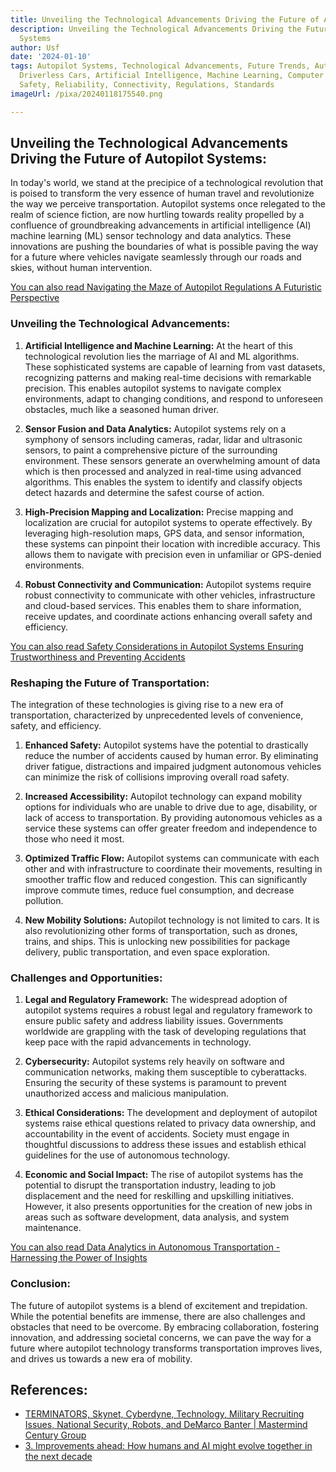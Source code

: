 ```yaml
---
title: Unveiling the Technological Advancements Driving the Future of Autopilot Systems
description: Unveiling the Technological Advancements Driving the Future of Autopilot
  Systems
author: Usf
date: '2024-01-10'
tags: Autopilot Systems, Technological Advancements, Future Trends, Autonomous Vehicles,
  Driverless Cars, Artificial Intelligence, Machine Learning, Computer Vision, Sensors,
  Safety, Reliability, Connectivity, Regulations, Standards
imageUrl: /pixa/20240118175540.png

---
```

## Unveiling the Technological Advancements Driving the Future of Autopilot Systems:

In today's world, we stand at the precipice of  a technological  revolution that is poised to transform  the very essence  of human travel and revolutionize  the way we perceive transportation. Autopilot systems once relegated  to the realm of science fiction, are now hurtling towards  reality propelled by a confluence of groundbreaking advancements in artificial intelligence (AI) machine learning (ML) sensor technology and data analytics. These innovations are pushing the boundaries  of what is possible paving the way for a future where vehicles navigate seamlessly through our roads  and skies, without human intervention.

[You can also read Navigating the Maze of Autopilot Regulations A Futuristic Perspective](Navigating%20the%20Maze%20of%20Autopilot%20Regulations%20A%20Futuristic%20Perspective)


### Unveiling the Technological Advancements:

1. **Artificial Intelligence and Machine Learning:**
    At the heart of  this  technological revolution  lies the marriage of AI and  ML  algorithms. These sophisticated systems are capable of learning from vast datasets, recognizing patterns and making real-time decisions with remarkable  precision. This  enables autopilot systems to navigate complex environments, adapt to changing conditions, and respond  to unforeseen obstacles, much like a seasoned human driver.

2. **Sensor Fusion and Data Analytics:**
   Autopilot systems rely on  a symphony of sensors including cameras, radar, lidar and  ultrasonic sensors, to paint a comprehensive picture of the  surrounding environment. These sensors generate  an overwhelming amount of data which  is then processed and analyzed in real-time using  advanced algorithms. This  enables the system to identify and  classify objects detect hazards and determine the safest course of action.

3. **High-Precision Mapping and  Localization:**
   Precise mapping and localization  are crucial for autopilot systems to operate  effectively. By leveraging high-resolution maps, GPS data,  and sensor information, these systems can pinpoint  their location with incredible accuracy. This allows them to navigate with precision even in unfamiliar or GPS-denied environments.

4. **Robust Connectivity and Communication:**
   Autopilot systems require  robust  connectivity to communicate  with other vehicles, infrastructure and  cloud-based services. This enables them to share information, receive updates, and coordinate actions enhancing overall safety and  efficiency.

[You can also  read Safety Considerations in Autopilot Systems Ensuring Trustworthiness and Preventing Accidents](Safety%20Considerations%20in%20Autopilot%20Systems%20Ensuring%20Trustworthiness%20and%20Preventing%20Accidents)


### Reshaping the  Future of Transportation:

The integration of  these technologies is giving  rise to a new era of transportation, characterized by unprecedented levels of convenience, safety, and efficiency.

1. **Enhanced Safety:**
   Autopilot systems have the potential to  drastically reduce the number  of  accidents caused by human error. By eliminating driver fatigue, distractions and impaired judgment autonomous vehicles can minimize the risk of collisions improving overall road safety.

2. **Increased Accessibility:**
    Autopilot technology can expand mobility options for individuals who are unable to drive due to  age, disability, or lack of access to transportation. By providing autonomous vehicles as a service these systems can offer greater freedom and  independence to those who need it most.

3.  **Optimized Traffic Flow:**
   Autopilot systems can communicate  with each other and  with infrastructure to coordinate their movements, resulting in smoother traffic  flow and reduced congestion. This can significantly improve commute times, reduce fuel consumption, and decrease pollution.

4. **New Mobility Solutions:**
   Autopilot technology is not limited to cars.  It  is also revolutionizing  other forms of transportation, such  as drones, trains, and ships. This is unlocking new possibilities for package  delivery,  public transportation, and even space exploration.

### Challenges and Opportunities:

1. **Legal and Regulatory Framework:**
   The widespread adoption of autopilot systems requires a robust legal  and regulatory framework to ensure public safety and address liability  issues. Governments worldwide are grappling with the task of developing regulations  that keep pace with the rapid advancements in  technology.

2. **Cybersecurity:**
    Autopilot systems rely heavily on software and communication networks, making them susceptible to cyberattacks. Ensuring the  security of these systems is paramount to prevent  unauthorized access and malicious manipulation.

3. **Ethical Considerations:**
     The development and deployment of  autopilot systems raise ethical questions related to privacy data ownership, and accountability in the event of accidents. Society must engage in thoughtful discussions to address these issues and establish ethical guidelines for the use of  autonomous technology.

4. **Economic and Social Impact:**
   The rise of autopilot systems has the potential to disrupt the  transportation  industry, leading to job  displacement and the need for  reskilling and upskilling  initiatives. However,  it also presents opportunities for the creation of new jobs in areas such as software development, data analysis, and system maintenance.

[You can also read Data Analytics in Autonomous Transportation - Harnessing the Power of Insights](Data%20Analytics%20in%20Autonomous%20Transportation%20-%20Harnessing%20the%20Power%20of%20Insights)


### Conclusion:

The future of  autopilot systems is a blend of excitement and trepidation. While the  potential benefits  are immense, there are also challenges  and obstacles that need to be overcome. By embracing  collaboration, fostering innovation, and addressing societal concerns, we can pave the way for a future where autopilot  technology transforms transportation improves lives, and drives us towards a new era of mobility.

## References:
- [TERMINATORS, Skynet, Cyberdyne, Technology, Military Recruiting Issues, National Security, Robots, and DeMarco Banter | Mastermind Century Group](https://m100group.com/2023/12/13/terminators-skynet-cyberdyne-technology-military-recruiting-issues-robots-and-demarco-banter/)
- [3. Improvements ahead: How humans and AI might evolve together in the next decade](https://www.pewresearch.org/internet/2018/12/10/improvements-ahead-how-humans-and-ai-might-evolve-together-in-the-next-decade/)
